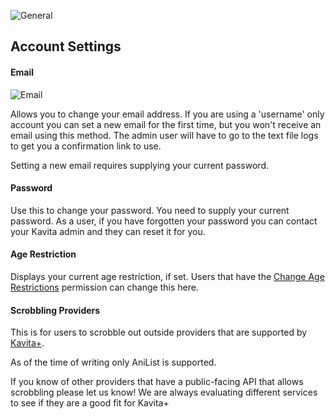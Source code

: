 
![General](../../../public/guides/user-settings/user-settings-account.png "General Settings Page")

## Account Settings

#### Email

![Email](../../../public/guides/user-settings/user-settings-account-email.png "Acount Settings - Email")

Allows you to change your email address. If you are using a 'username' only account you can set a new email for the first time, but you won't receive an email using this method. The admin user will have to go to the text file logs to get you a confirmation link to use.

Setting a new email requires supplying your current password.

#### Password

Use this to change your password. You need to supply your current password. As a user, if you have forgotten your password you can contact your Kavita admin and they can reset it for you.

#### Age Restriction

Displays your current age restriction, if set. Users that have the [Change Age Restrictions](../admin-settings/users.mdx#change-restriction) permission can change this here. 

#### Scrobbling Providers

This is for users to scrobble out outside providers that are supported by [Kavita+](../../kavita+.mdx). 

As of the time of writing only AniList is supported. 

<Callout type="info" emoji="ℹ️">
  If you know of other providers that have a public-facing API that allows scrobbling please let us know! We are always evaluating different services to see if they are a good fit for Kavita+
</Callout>